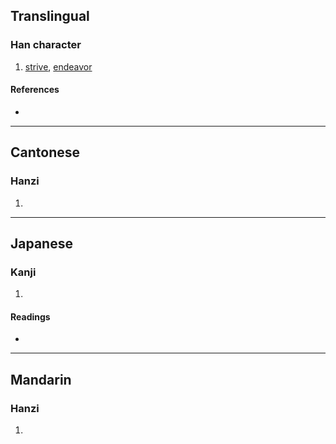 {{character info/new}}
==Translingual==

===Han character===
{{Han char|rn=64|rad=手|as=07|sn=10|four=|canj=QMHL|ids=⿰扌邪}}

# [[strive]], [[endeavor]]

====References====
* {{Han ref|kx=0434.070|dkj=12155|dj=0783.140|hdz=31868.110|uh=6353|ud=25427}}

----

==Cantonese==

===Hanzi===
{{yue-hanzi|jyut=[[je4]]|y=ye4}}

# {{rfdef|yue|sort=手07}}

----

==Japanese==

===Kanji===
{{ja-kanji|grade=|rs=手07}}

# {{rfdef|ja|sort=手07}}

====Readings====
* {{ja-readings|on=[[せ]] (se), [[よ]] (yo)|kun=[[もてあそぶ]] (moteasobu)}}

----

==Mandarin==

===Hanzi===
{{cmn-hanzi|pin=[[yé]] ([[ye2]])|wg=yeh<sup>2</sup>}}

# {{rfdef|cmn|sort=手07}}